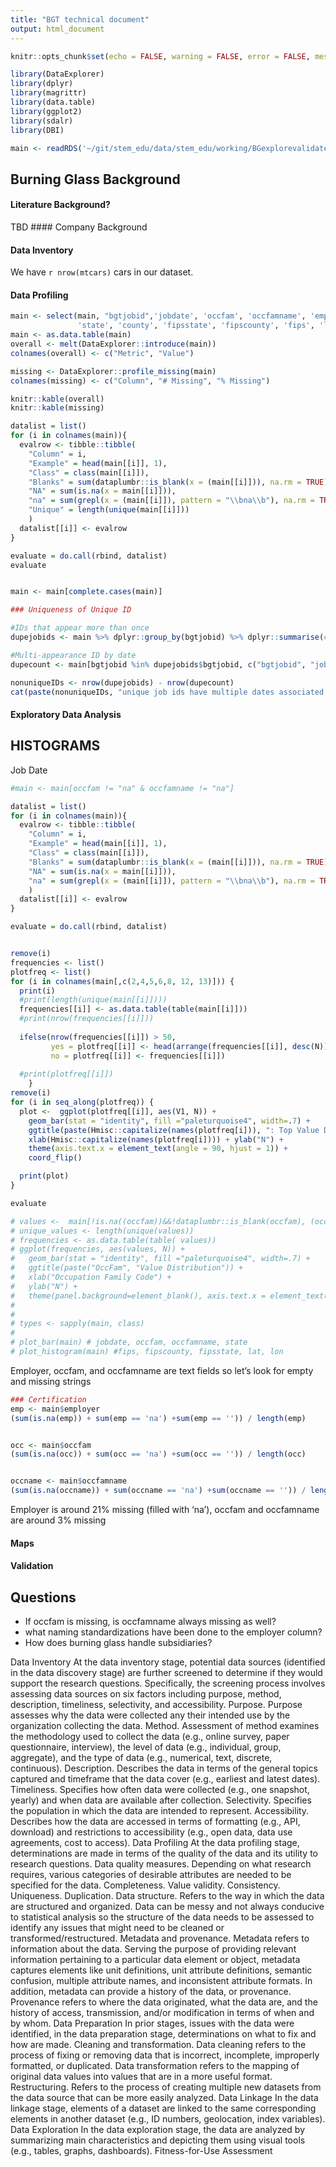 ```yaml
---
title: "BGT technical document"
output: html_document
---
```


```r
knitr::opts_chunk$set(echo = FALSE, warning = FALSE, error = FALSE, message = FALSE, results = "asis")

library(DataExplorer)
library(dplyr)
library(magrittr)
library(data.table)
library(ggplot2)
library(sdalr)
library(DBI)

```

```r
main <- readRDS('~/git/stem_edu/data/stem_edu/working/BGexplorevalidate/BGT_main_0717.RDS')

```


## Burning Glass Background

#### Literature Background?
TBD
#### Company Background

#### Data Inventory

We have `r nrow(mtcars)` cars in our dataset. 

#### Data Profiling

```r
main <- select(main, "bgtjobid",'jobdate', 'occfam', 'occfamname', 'employer', 'city', 
               'state', 'county', 'fipsstate', 'fipscounty', 'fips', 'lat', 'lon')
main <- as.data.table(main)
overall <- melt(DataExplorer::introduce(main))
colnames(overall) <- c("Metric", "Value")

missing <- DataExplorer::profile_missing(main)
colnames(missing) <- c("Column", "# Missing", "% Missing")

knitr::kable(overall)
knitr::kable(missing)
```

```r
datalist = list()
for (i in colnames(main)){
  evalrow <- tibble::tibble(
    "Column" = i,
    "Example" = head(main[[i]], 1),
    "Class" = class(main[[i]]),
    "Blanks" = sum(dataplumbr::is_blank(x = (main[[i]])), na.rm = TRUE),
    "NA" = sum(is.na(x = main[[i]])),
    "na" = sum(grepl(x = (main[[i]]), pattern = "\\bna\\b"), na.rm = TRUE),
    "Unique" = length(unique(main[[i]]))
    )
  datalist[[i]] <- evalrow
}

evaluate = do.call(rbind, datalist)
evaluate


main <- main[complete.cases(main)]

```




```r
### Uniqueness of Unique ID

#IDs that appear more than once
dupejobids <- main %>% dplyr::group_by(bgtjobid) %>% dplyr::summarise(count = dplyr::n()) %>% dplyr::filter(count > 1)

#Multi-appearance ID by date
dupecount <- main[bgtjobid %in% dupejobids$bgtjobid, c("bgtjobid", "jobdate")] %>% group_by(bgtjobid, jobdate) %>% summarise(count = n())

nonuniqueIDs <- nrow(dupejobids) - nrow(dupecount)
cat(paste(nonuniqueIDs, "unique job ids have multiple dates associated with them.") )
```


#### Exploratory Data Analysis

## HISTOGRAMS

Job Date
```r

#main <- main[occfam != "na" & occfamname != "na"]

datalist = list()
for (i in colnames(main)){
  evalrow <- tibble::tibble(
    "Column" = i,
    "Example" = head(main[[i]], 1),
    "Class" = class(main[[i]]),
    "Blanks" = sum(dataplumbr::is_blank(x = (main[[i]])), na.rm = TRUE),
    "NA" = sum(is.na(x = main[[i]])),
    "na" = sum(grepl(x = (main[[i]]), pattern = "\\bna\\b"), na.rm = TRUE)
    )
  datalist[[i]] <- evalrow
}

evaluate = do.call(rbind, datalist)


remove(i)
frequencies <- list()
plotfreq <- list()
for (i in colnames(main[,c(2,4,5,6,8, 12, 13)])) {
  print(i)
  #print(length(unique(main[[i]])))
  frequencies[[i]] <- as.data.table(table(main[[i]]))
  #print(nrow(frequencies[[i]]))
  
  ifelse(nrow(frequencies[[i]]) > 50, 
         yes = plotfreq[[i]] <- head(arrange(frequencies[[i]], desc(N)), 20),
         no = plotfreq[[i]] <- frequencies[[i]])
  
  #print(plotfreq[[i]])
    }
remove(i)
for (i in seq_along(plotfreq)) {
  plot <-  ggplot(plotfreq[[i]], aes(V1, N)) +
    geom_bar(stat = "identity", fill ="paleturquoise4", width=.7) +
    ggtitle(paste(Hmisc::capitalize(names(plotfreq[i])), ": Top Value Distribution")) + 
    xlab(Hmisc::capitalize(names(plotfreq[i]))) + ylab("N") +
    theme(axis.text.x = element_text(angle = 90, hjust = 1)) +
    coord_flip()

  print(plot)
}    

evaluate


```



```r
# values <-  main[!is.na((occfam))&&!dataplumbr::is_blank(occfam), (occfam)]
# unique_values <- length(unique(values))
# frequencies <- as.data.table(table( values))
# ggplot(frequencies, aes(values, N)) +
#   geom_bar(stat = "identity", fill ="paleturquoise4", width=.7) +
#   ggtitle(paste("OccFam", "Value Distribution")) +
#   xlab("Occupation Family Code") +
#   ylab("N") +
#   theme(panel.background=element_blank(), axis.text.x = element_text(angle = 90, hjust = 1))
# 
# 
# types <- sapply(main, class)
# 
# plot_bar(main) # jobdate, occfam, occfamname, state
# plot_histogram(main) #fips, fipscounty, fipsstate, lat, lon
```



Employer, occfam, and occfamname are text fields so let's look for empty and missing strings
```r
### Certification 
emp <- main$employer
(sum(is.na(emp)) + sum(emp == 'na') +sum(emp == '')) / length(emp)


occ <- main$occfam
(sum(is.na(occ)) + sum(occ == 'na') +sum(occ == '')) / length(occ)


occname <- main$occfamname
(sum(is.na(occname)) + sum(occname == 'na') +sum(occname == '')) / length(occname)

```
Employer is around 21% missing (filled with 'na'), occfam and occfamname are around 3% missing


#### Maps

#### Validation

## Questions 

* If occfam is missing, is occfamname always missing as well?
* what naming standardizations have been done to the employer column? 
* How does burning glass handle subsidiaries?



#########################

Data Inventory
At the data inventory stage, potential data sources (identified in the data discovery stage) are further screened to determine if they would support the research questions. Specifically, the screening process involves assessing data sources on six factors including purpose, method, description, timeliness, selectivity, and accessibility.
Purpose. Purpose assesses why the data were collected any their intended use by the organization collecting the data.
Method. Assessment of method examines the methodology used to collect the data (e.g., online survey, paper questionnaire, interview), the level of data (e.g., individual, group, aggregate), and the type of data (e.g., numerical, text, discrete, continuous).
Description. Describes the data in terms of the general topics captured and timeframe that the data cover (e.g., earliest and latest dates).
Timeliness. Specifies how often data were collected (e.g., one snapshot, yearly) and when data are available after collection.
Selectivity. Specifies the population in which the data are intended to represent.
Accessibility. Describes how the data are accessed in terms of formatting (e.g., API, download) and restrictions to accessibility (e.g., open data, data use agreements, cost to access).
Data Profiling
At the data profiling stage, determinations are made in terms of the quality of the data and its utility to research questions.
Data quality measures. Depending on what research requires, various categories of desirable attributes are needed to be specified for the data.
Completeness.
Value validity.
Consistency.
Uniqueness.
Duplication.
Data structure. Refers to the way in which the data are structured and organized. Data can be messy and not always conducive to statistical analysis so the structure of the data needs to be assessed to identify any issues that might need to be cleaned or transformed/restructured.
Metadata and provenance. Metadata refers to information about the data. Serving the purpose of providing relevant information pertaining to a particular data element or object, metadata captures elements like unit definitions, unit attribute definitions, semantic confusion, multiple attribute names, and inconsistent attribute formats. In addition, metadata can provide a history of the data, or provenance. Provenance refers to where the data originated, what the data are, and the history of access, transmission, and/or modification in terms of when and by whom.
Data Preparation
In prior stages, issues with the data were identified, in the data preparation stage, determinations on what to fix and how are made.
Cleaning and transformation. Data cleaning refers to the process of fixing or removing data that is incorrect, incomplete, improperly formatted, or duplicated. Data transformation refers to the mapping of original data values into values that are in a more useful format.
Restructuring. Refers to the process of creating multiple new datasets from the data source that can be more easily analyzed.
Data Linkage
In the data linkage stage, elements of a dataset are linked to the same corresponding elements in another dataset (e.g., ID numbers, geolocation, index variables).
Data Exploration
In the data exploration stage, the data are analyzed by summarizing main characteristics and depicting them using visual tools (e.g., tables, graphs, dashboards).
Fitness-for-Use Assessment



